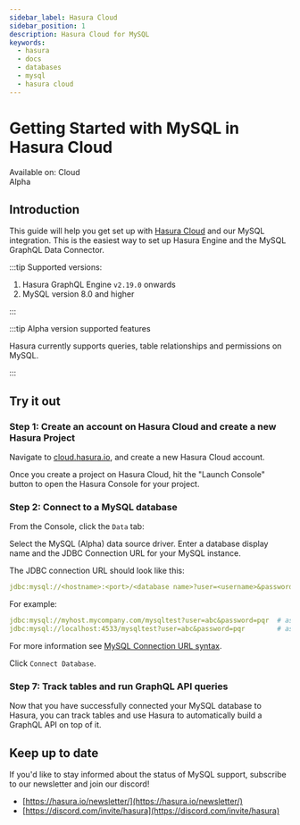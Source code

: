```yaml
---
sidebar_label: Hasura Cloud
sidebar_position: 1
description: Hasura Cloud for MySQL
keywords:
  - hasura
  - docs
  - databases
  - mysql
  - hasura cloud
---
```



# Getting Started with MySQL in Hasura Cloud

<div className="badge-container">
  <div className="badge badge--primary heading-badge">Available on: Cloud</div>
  <div className="badge badge-gray heading-badge">Alpha</div>
</div>

## Introduction

This guide will help you get set up with [Hasura Cloud](/hasura-cloud/index.mdx) and our MySQL integration. This is
the easiest way to set up Hasura Engine and the MySQL GraphQL Data Connector.

:::tip Supported versions:

1.  Hasura GraphQL Engine `v2.19.0` onwards
2.  MySQL version 8.0 and higher

:::

:::tip Alpha version supported features

Hasura currently supports queries, table relationships and permissions on MySQL.

:::

## Try it out

### Step 1: Create an account on Hasura Cloud and create a new Hasura Project

Navigate to
[cloud.hasura.io](https://cloud.hasura.io/signup/?pg=docs&plcmt=body&cta=navigate-to-cloud-hasura-io&tech=default), and
create a new Hasura Cloud account.

Once you create a project on Hasura Cloud, hit the "Launch Console" button to open the Hasura Console for your project.

<Thumbnail src='/img/databases/data-connector/create-project.png' alt='Connect new or existing database' width='1000px' />

### Step 2: Connect to a MySQL database 

From the Console, click the `Data` tab:

<Thumbnail src="/img/getting-started/connect-db-console.png" alt="Connect database" width="1000px" />

Select the MySQL (Alpha) data source driver. Enter a database display name and the JDBC Connection URL for your
MySQL instance.

The JDBC connection URL should look like this:

```yaml {4-6}
jdbc:mysql://<hostname>:<port>/<database name>?user=<username>&password=<password>
```

For example:
```yaml {4-6}
jdbc:mysql://myhost.mycompany.com/mysqltest?user=abc&password=pqr  # assuming the default port 3306
jdbc:mysql://localhost:4533/mysqltest?user=abc&password=pqr        # assuming MySQL is running on port 4533

```

For more information see [MySQL Connection URL syntax](https://dev.mysql.com/doc/connector-j/8.0/en/connector-j-reference-jdbc-url-format.html).


Click `Connect Database`.

### Step 7: Track tables and run GraphQL API queries

Now that you have successfully connected your MySQL database to Hasura, you can track tables and use Hasura to automatically build a GraphQL API on top of it. 


## Keep up to date


If you'd like to stay informed about the status of MySQL support, subscribe to our newsletter and join our
discord!

- [https://hasura.io/newsletter/](https://hasura.io/newsletter/)
- [https://discord.com/invite/hasura](https://discord.com/invite/hasura)
